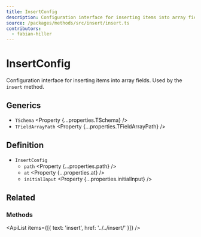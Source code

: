 ```yaml
---
title: InsertConfig
description: Configuration interface for inserting items into array fields.
source: /packages/methods/src/insert/insert.ts
contributors:
  - fabian-hiller
---
```



# InsertConfig

Configuration interface for inserting items into array fields. Used by the `insert` method.

## Generics

- `TSchema` <Property {...properties.TSchema} />
- `TFieldArrayPath` <Property {...properties.TFieldArrayPath} />

## Definition

- `InsertConfig`
  - `path` <Property {...properties.path} />
  - `at` <Property {...properties.at} />
  - `initialInput` <Property {...properties.initialInput} />

## Related

### Methods

<ApiList items={[{ text: 'insert', href: '../../insert/' }]} />
